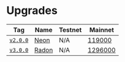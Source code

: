 # Upgrades

| Tag                                                                           | Name                             | Testnet | Mainnet                                                 |
| ----------------------------------------------------------------------------- | -------------------------------- | ------- | ------------------------------------------------------- |
| [`v2.0.0`](https://github.com/strangelove-ventures/noble/releases/tag/v2.0.0) | [Neon](/network/upgrades/neon)   | N/A     | [119000](https://www.mintscan.io/noble/blocks/119000)   |
| [`v3.0.0`](https://github.com/strangelove-ventures/noble/releases/tag/v3.0.0) | [Radon](/network/upgrades/radon) | N/A     | [1296000](https://www.mintscan.io/noble/blocks/1296000) |
